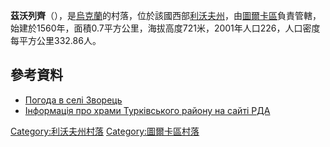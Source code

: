 {{coord|49|0|37|N|23|5|26|E|scale:100000|display=title}}

'''茲沃列齊'''（{{lang-uk|Зворець}}），是[[烏克蘭|烏克蘭]]的村落，位於該國西部[[利沃夫州|利沃夫州]]，由[[圖爾卡區|圖爾卡區]]負責管轄，始建於1560年，面積0.7平方公里，海拔高度721米，2001年人口226，人口密度每平方公里332.86人。

==參考資料==
* [http://weather.in.ua/ua/l'vovskaja/8768 Погода в селі Зворець] {{Wayback|url=http://weather.in.ua/ua/l%27vovskaja/8768 |date=20160305111608 }}
* [http://turka-rda.gov.ua/turkivschyna-turystychna/1284-2/ Інформація про храми Турківського району на сайті РДА] {{Wayback|url=http://turka-rda.gov.ua/turkivschyna-turystychna/1284-2/ |date=20161006031122 }}

{{DEFAULTSORT:Зворець}}
[[Category:利沃夫州村落|Category:利沃夫州村落]]
[[Category:圖爾卡區村落|Category:圖爾卡區村落]]


{{Lviv-geo-stub}}